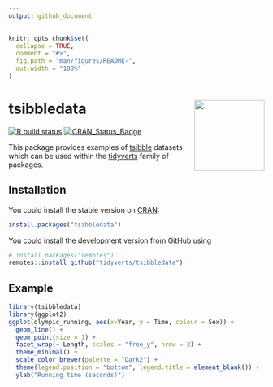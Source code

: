 ```yaml
---
output: github_document
---
```


<!-- README.md is generated from README.Rmd. Please edit that file -->

```r
knitr::opts_chunk$set(
  collapse = TRUE,
  comment = "#>",
  fig.path = "man/figures/README-",
  out.width = "100%"
)
```
# tsibbledata <a href='https://tsibbledata.tidyverts.org'><img src='man/figures/logo.png' align="right" height="138.5" /></a>
[![R build status](https://github.com/tidyverts/tsibbledata/workflows/R-CMD-check/badge.svg)](https://github.com/tidyverts/tsibbledata)
[![CRAN_Status_Badge](http://www.r-pkg.org/badges/version/tsibbledata)](https://cran.r-project.org/package=tsibbledata)

This package provides examples of [tsibble](https://tsibble.tidyverts.org/) datasets which can be used within the [tidyverts](https://tidyverts.org/) family of packages.

## Installation

You could install the stable version on [CRAN](https://cran.r-project.org/package=tsibbledata):

```r
install.packages("tsibbledata")
```

You could install the development version from [GitHub](https://github.com/) using

```r
# install.packages("remotes")
remotes::install_github("tidyverts/tsibbledata")
```

## Example

```r
library(tsibbledata)
library(ggplot2)
ggplot(olympic_running, aes(x=Year, y = Time, colour = Sex)) +
  geom_line() +
  geom_point(size = 1) +
  facet_wrap(~ Length, scales = "free_y", nrow = 2) + 
  theme_minimal() + 
  scale_color_brewer(palette = "Dark2") + 
  theme(legend.position = "bottom", legend.title = element_blank()) +
  ylab("Running time (seconds)")
```

